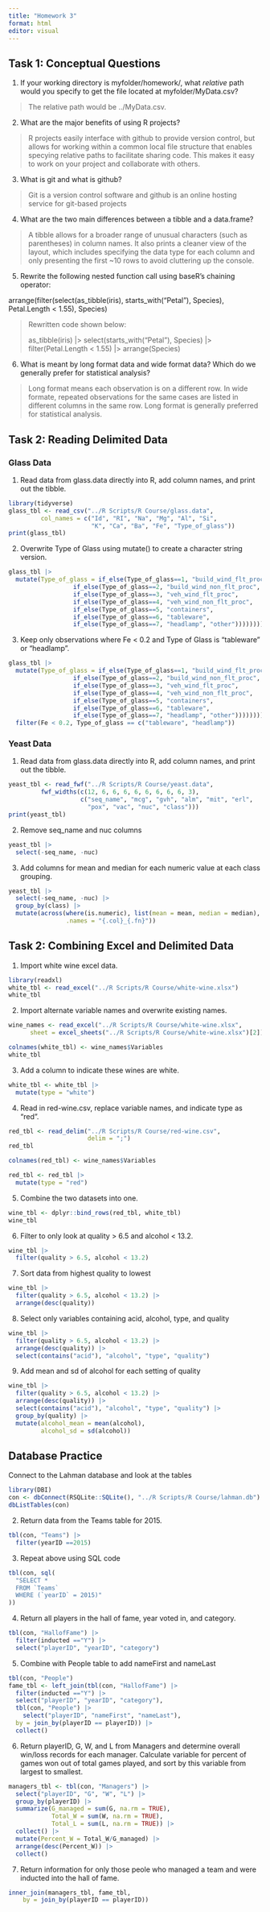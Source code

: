 ```yaml
---
title: "Homework 3"
format: html
editor: visual
---
```


## Task 1: Conceptual Questions

1.  If your working directory is myfolder/homework/, what *relative* path would you specify to get the file located at myfolder/MyData.csv?

> The relative path would be ../MyData.csv.

2.  What are the major benefits of using R projects?

> R projects easily interface with github to provide version control, but allows for working within a common local file structure that enables specying relative paths to facilitate sharing code. This makes it easy to work on your project and collaborate with others.

3.  What is git and what is github?

> Git is a version control software and github is an online hosting service for git-based projects

4.  What are the two main differences between a tibble and a data.frame?

> A tibble allows for a broader range of unusual characters (such as parentheses) in column names. It also prints a cleaner view of the layout, which includes specifying the data type for each column and only presenting the first \~10 rows to avoid cluttering up the console.

5.  Rewrite the following nested function call using baseR's chaining operator:

arrange(filter(select(as_tibble(iris), starts_with("Petal"), Species), Petal.Length \< 1.55), Species)

> Rewritten code shown below:
>
> as_tibble(iris) |> select(starts_with("Petal"), Species) |> filter(Petal.Length \< 1.55) |> arrange(Species)

6.  What is meant by long format data and wide format data? Which do we generally prefer for statistical analysis?

> Long format means each observation is on a different row. In wide formate, repeated observations for the same cases are listed in different columns in the same row. Long format is generally preferred for statistical analysis.

## Task 2: Reading Delimited Data

### Glass Data

1.  Read data from glass.data directly into R, add column names, and print out the tibble.

```r
library(tidyverse)
glass_tbl <- read_csv("../R Scripts/R Course/glass.data", 
         col_names = c("Id", "RI", "Na", "Mg", "Al", "Si", 
                       "K", "Ca", "Ba", "Fe", "Type_of_glass"))
print(glass_tbl)
```

2.  Overwrite Type of Glass using mutate() to create a character string version.

```r
glass_tbl |>
  mutate(Type_of_glass = if_else(Type_of_glass==1, "build_wind_flt_proc", 
                  if_else(Type_of_glass==2, "build_wind_non_flt_proc", 
                  if_else(Type_of_glass==3, "veh_wind_flt_proc",
                  if_else(Type_of_glass==4, "veh_wind_non_flt_proc",
                  if_else(Type_of_glass==5, "containers",
                  if_else(Type_of_glass==6, "tableware", 
                  if_else(Type_of_glass==7, "headlamp", "other"))))))))
```

3.  Keep only observations where Fe \< 0.2 and Type of Glass is "tableware" or "headlamp".

```r
glass_tbl |>
  mutate(Type_of_glass = if_else(Type_of_glass==1, "build_wind_flt_proc", 
                  if_else(Type_of_glass==2, "build_wind_non_flt_proc", 
                  if_else(Type_of_glass==3, "veh_wind_flt_proc",
                  if_else(Type_of_glass==4, "veh_wind_non_flt_proc",
                  if_else(Type_of_glass==5, "containers",
                  if_else(Type_of_glass==6, "tableware", 
                  if_else(Type_of_glass==7, "headlamp", "other")))))))) |>
  filter(Fe < 0.2, Type_of_glass == c("tableware", "headlamp"))
```

### Yeast Data

1.  Read data from glass.data directly into R, add column names, and print out the tibble.

```r
yeast_tbl <- read_fwf("../R Scripts/R Course/yeast.data",
         fwf_widths(c(12, 6, 6, 6, 6, 6, 6, 6, 6, 3),
                    c("seq_name", "mcg", "gvh", "alm", "mit", "erl",
                      "pox", "vac", "nuc", "class")))
print(yeast_tbl)
```

2.  Remove seq_name and nuc columns

```r
yeast_tbl |>
  select(-seq_name, -nuc)
```

3.  Add columns for mean and median for each numeric value at each class grouping.

```r
yeast_tbl |>
  select(-seq_name, -nuc) |>
  group_by(class) |>
  mutate(across(where(is.numeric), list(mean = mean, median = median),
                .names = "{.col}_{.fn}"))
```

## Task 2: Combining Excel and Delimited Data

1.  Import white wine excel data.

```r
library(readxl)
white_tbl <- read_excel("../R Scripts/R Course/white-wine.xlsx")
white_tbl
```

2.  Import alternate variable names and overwrite existing names.

```r
wine_names <- read_excel("../R Scripts/R Course/white-wine.xlsx", 
      sheet = excel_sheets("../R Scripts/R Course/white-wine.xlsx")[2])

colnames(white_tbl) <- wine_names$Variables
white_tbl

```

3.  Add a column to indicate these wines are white.

```r
white_tbl <- white_tbl |>
  mutate(type = "white")
```

4.  Read in red-wine.csv, replace variable names, and indicate type as "red".

```r
red_tbl <- read_delim("../R Scripts/R Course/red-wine.csv",
                      delim = ";")
red_tbl

colnames(red_tbl) <- wine_names$Variables

red_tbl <- red_tbl |>
  mutate(type = "red")
```

5.  Combine the two datasets into one.

```r
wine_tbl <- dplyr::bind_rows(red_tbl, white_tbl)
wine_tbl
```

6.  Filter to only look at quality \> 6.5 and alcohol \< 13.2.

```r
wine_tbl |>
  filter(quality > 6.5, alcohol < 13.2)
```

7.  Sort data from highest quality to lowest

```r
wine_tbl |>
  filter(quality > 6.5, alcohol < 13.2) |>
  arrange(desc(quality))
```

8.  Select only variables containing acid, alcohol, type, and quality

```r
wine_tbl |>
  filter(quality > 6.5, alcohol < 13.2) |>
  arrange(desc(quality)) |>
  select(contains("acid"), "alcohol", "type", "quality")
```

9.  Add mean and sd of alcohol for each setting of quality

```r
wine_tbl |>
  filter(quality > 6.5, alcohol < 13.2) |>
  arrange(desc(quality)) |>
  select(contains("acid"), "alcohol", "type", "quality") |>
  group_by(quality) |>
  mutate(alcohol_mean = mean(alcohol),
         alcohol_sd = sd(alcohol))
```

## Database Practice

Connect to the Lahman database and look at the tables

```r
library(DBI)
con <- dbConnect(RSQLite::SQLite(), "../R Scripts/R Course/lahman.db")
dbListTables(con)
```

2.  Return data from the Teams table for 2015.

```r
tbl(con, "Teams") |>
  filter(yearID ==2015)
```

3.  Repeat above using SQL code

```r
tbl(con, sql(
  "SELECT *
  FROM `Teams`
  WHERE (`yearID` = 2015)"
))
```

4.  Return all players in the hall of fame, year voted in, and category.

```r

tbl(con, "HallofFame") |>
  filter(inducted =="Y") |>
  select("playerID", "yearID", "category")
```

5.  Combine with People table to add nameFirst and nameLast

```r
tbl(con, "People")
fame_tbl <- left_join(tbl(con, "HallofFame") |>
  filter(inducted =="Y") |>
  select("playerID", "yearID", "category"), 
  tbl(con, "People") |>
    select("playerID", "nameFirst", "nameLast"),
  by = join_by(playerID == playerID)) |>
  collect()
```

6.  Return playerID, G, W, and L from Managers and determine overall win/loss records for each manager. Calculate variable for percent of games won out of total games played, and sort by this variable from largest to smallest.

```r
managers_tbl <- tbl(con, "Managers") |>
  select("playerID", "G", "W", "L") |>
  group_by(playerID) |>
  summarize(G_managed = sum(G, na.rm = TRUE),
            Total_W = sum(W, na.rm = TRUE),
            Total_L = sum(L, na.rm = TRUE)) |>
  collect() |>
  mutate(Percent_W = Total_W/G_managed) |>
  arrange(desc(Percent_W)) |>
  collect()

```

7.  Return information for only those peole who managed a team and were inducted into the hall of fame.

```r
inner_join(managers_tbl, fame_tbl,
    by = join_by(playerID == playerID))
```
